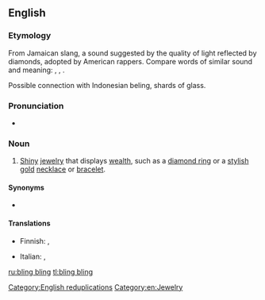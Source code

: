 {{also|bling-bling}}
==English==

===Etymology===
From Jamaican slang, a sound suggested by the quality of light reflected by diamonds, adopted by American rappers. Compare words of similar sound and meaning: {{m|en|blink}}, {{m|en|blinding}}, {{m|en|blank}}.

Possible connection with Indonesian beling, shards of glass.

===Pronunciation===
* {{IPA|/blɪŋ blɪŋ/|lang=en}}

===Noun===
{{wikipedia}}
{{en-noun|head=[[bling]] [[bling]]|-}}

# {{lb|en|slang}} [[shiny|Shiny]] [[jewelry]] that displays [[wealth]], such as a [[diamond ring]] or a [[stylish]] [[gold]] [[necklace]] or [[bracelet]].

====Synonyms====
* {{sense|jewelry displaying wealth}} {{l|en|bling}}

====Translations====
{{trans-top|shiny jewelry that displays wealth}}
* Finnish: {{t|fi|bling bling}}, {{t|fi|killuttimet}}
{{trans-mid}}
* Italian: {{t|it|bling bling|m}}, {{t|it|bling bling|f}}
{{trans-bottom}}

[[Category:English reduplications]]
[[Category:en:Jewelry]]

[[ru:bling bling]]
[[tl:bling bling]]